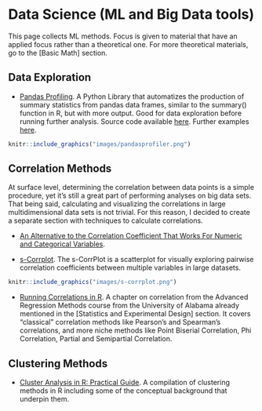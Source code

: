 # Data Science (ML and Big Data tools)

This page collects ML methods. Focus is given to material that have an applied focus rather than a theoretical one. For more theoretical materials, go to the [Basic Math] section.

## Data Exploration
* [Pandas Profiling](https://www.youtube.com/watch?v=Ef169VELt5o). A Python Library that automatizes the production of summary statistics from pandas data frames, similar to the summary() function in R, but with more output. Good for data exploration before running further analysis. Source code available [here](https://github.com/ydataai/pandas-profiling). Further examples [here](https://www.linkedin.com/pulse/summarizing-exploring-datasets-using-jupyter-notebooks-joseph-true/).

```r
knitr::include_graphics("images/pandasprofiler.png")
```

## Correlation Methods

At surface level, determining the correlation between data points is a simple procedure, yet it's still a great part of performing analyses on big data sets. That being said, calculating and visualizing the correlations in large multidimensional data sets is not trivial. For this reason, I decided to create a separate section with techniques to calculate correlations.

* [An Alternative to the Correlation Coefficient That Works For Numeric and Categorical Variables](https://rama100.github.io/lecture-notes/x2y.nb.html).

* [s-Corrplot](https://mckennapsean.com/projects/s-corrplot/).
The s-CorrPlot is a scatterplot for visually exploring pairwise correlation coefficients between multiple variables in large datasets.

```r
knitr::include_graphics("images/s-corrplot.png")
```

* [Running Correlations in R](https://bookdown.org/chua/ber642_advanced_regression/running-correlations-in-r.html). A chapter on correlation from the Advanced Regression Methods course from the University of Alabama already mentioned in the [Statistics and Experimental Design] section. It covers "classical" correlation methods like Pearson's and Spearman's correlations, and more niche methods like Point Biserial Correlation, Phi Correlation, Partial and Semipartial Correlation.

## Clustering Methods

* [Cluster Analysis in R: Practical Guide](https://www.datanovia.com/en/blog/cluster-analysis-in-r-practical-guide/). A compilation of clustering methods in R including some of the conceptual background that underpin them. 

